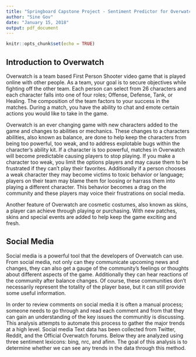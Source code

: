 ```yaml
---
title: "Springboard Capstone Project - Sentiment Predictor for Overwatch"
author: "Sine Gov"
date: "January 15, 2018"
output: pdf_document
---
```


```r
knitr::opts_chunk$set(echo = TRUE)
```

## Introduction to Overwatch

Overwatch is a team based First Person Shooter video game that is played online with other people. As a team, your goal is to secure objectives while fighting off the other team. Each person can select from 26 characters and each character falls into one of four roles; Offense, Defense, Tank, or Healing. The composition of the team factors to your success in the matches. During a match, you have the ability to chat and emote certain actions you would like to take in the game. 

Overwatch is an ever changing game with new characters added to the game and changes to abilities or mechanics. These changes to a characters abilities, also known as balance, are done to help keep the characters from being too powerful, too weak, and to address explotable bugs within the character's ability kit. If a character is too powerful, matches in Overwatch will become predictable causing players to stop playing. If you make a character too weak, you limit the options players and may cause them to be frustrated if they can't play their favorites.  Additionally if a person chooses a weak character they may become victims to toxic behavior or language; players on their team may blame them for loosing or harrass them into playing a different character. This behavior becomes a drag on the community and these players may voice their frustrations on social media.

Another feature of Overwatch are cosmetic costumes, also known as skins, a player can achieve through playing or purchasing. With new patches, skins and special events are added to help keep the game exciting and fresh.

## Social Media

Social media is a powerful tool that the developers of Overwatch can use. From social media, not only can they communicate upcoming news and changes, they can also get a gauge of the community's feelings or thoughts about different aspects of the game. Additionally they can hear reactions of the community after balance changes. Of course, these communities don't necessarily represent the totality of the player base, but it can still provide some useful information.    

In order to review comments on social media it is often a manual process; someone needs to go through and read each comment and from that they can gain an understanding of the key issues the communitiy is discussing. This analysis attempts to automate this process to gather the major trends at a high level. Social media Text data has been collected from Twitter, Reddit, and the Official Overwatch forums. Below they are analyzed using three sentiment lexicons: bing, nrc, and afinn. The goal of this analysis is to determine whether we can see any trends in the data through this method.   

